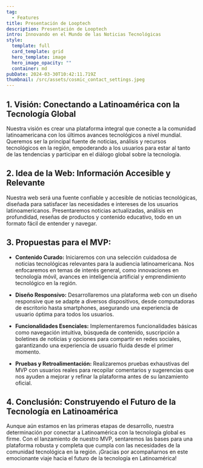 ```yaml
---
tag:
  - Features
title: Presentación de Looptech
description: Presentación de Looptech
intro: Innovando en el Mundo de las Noticias Tecnológicas
style:
  template: full
  card_template: grid
  hero_template: image
  hero_image_opacity: ""
  container: md
pubDate: 2024-03-30T10:42:11.719Z
thumbnail: /src/assets/cosmic_contact_settings.jpeg
---
```


## 1. Visión: Conectando a Latinoamérica con la Tecnología Global

Nuestra visión es crear una plataforma integral que conecte a la comunidad latinoamericana con los últimos avances tecnológicos a nivel mundial. Queremos ser la principal fuente de noticias, análisis y recursos tecnológicos en la región, empoderando a los usuarios para estar al tanto de las tendencias y participar en el diálogo global sobre la tecnología.

## 2. Idea de la Web: Información Accesible y Relevante

Nuestra web será una fuente confiable y accesible de noticias tecnológicas, diseñada para satisfacer las necesidades e intereses de los usuarios latinoamericanos. Presentaremos noticias actualizadas, análisis en profundidad, reseñas de productos y contenido educativo, todo en un formato fácil de entender y navegar.

## 3. Propuestas para el MVP:

- **Contenido Curado:** Iniciaremos con una selección cuidadosa de noticias tecnológicas relevantes para la audiencia latinoamericana. Nos enfocaremos en temas de interés general, como innovaciones en tecnología móvil, avances en inteligencia artificial y emprendimiento tecnológico en la región.

- **Diseño Responsivo:** Desarrollaremos una plataforma web con un diseño responsive que se adapte a diversos dispositivos, desde computadoras de escritorio hasta smartphones, asegurando una experiencia de usuario óptima para todos los usuarios.

- **Funcionalidades Esenciales:** Implementaremos funcionalidades básicas como navegación intuitiva, búsqueda de contenido, suscripción a boletines de noticias y opciones para compartir en redes sociales, garantizando una experiencia de usuario fluida desde el primer momento.

- **Pruebas y Retroalimentación:** Realizaremos pruebas exhaustivas del MVP con usuarios reales para recopilar comentarios y sugerencias que nos ayuden a mejorar y refinar la plataforma antes de su lanzamiento oficial.

## 4. Conclusión: Construyendo el Futuro de la Tecnología en Latinoamérica

Aunque aún estamos en las primeras etapas de desarrollo, nuestra determinación por conectar a Latinoamérica con la tecnología global es firme. Con el lanzamiento de nuestro MVP, sentaremos las bases para una plataforma robusta y completa que cumpla con las necesidades de la comunidad tecnológica en la región. ¡Gracias por acompañarnos en este emocionante viaje hacia el futuro de la tecnología en Latinoamérica!
